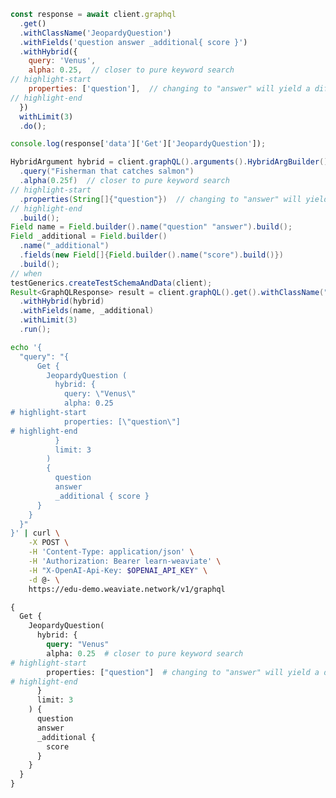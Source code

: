 <!-- Imported from /docs/weaviate/api/graphql/search-operators/#hybrid -->



<Tabs groupId="languages">
<TabItem value="py" label="Python Client v4">
  <FilteredTextBlock
    text={PyCode}
    startMarker="START GraphQLHybridWithPropertiesSpecified"
    endMarker="END GraphQLHybridWithPropertiesSpecified"
    language="py"
  />
</TabItem>
<TabItem value="js" label="JS/TS Client v2">

```js
const response = await client.graphql
  .get()
  .withClassName('JeopardyQuestion')
  .withFields('question answer _additional{ score }')
  .withHybrid({
    query: 'Venus',
    alpha: 0.25,  // closer to pure keyword search
// highlight-start
    properties: ['question'],  // changing to "answer" will yield a different set of results
// highlight-end
  })
  withLimit(3)
  .do();

console.log(response['data']['Get']['JeopardyQuestion']);
```

</TabItem>
<TabItem value="java" label="Java">

```java
HybridArgument hybrid = client.graphQL().arguments().HybridArgBuilder()
  .query("Fisherman that catches salmon")
  .alpha(0.25f)  // closer to pure keyword search
// highlight-start
  .properties(String[]{"question"})  // changing to "answer" will yield a different result set
// highlight-end
  .build();
Field name = Field.builder().name("question" "answer").build();
Field _additional = Field.builder()
  .name("_additional")
  .fields(new Field[]{Field.builder().name("score").build()})
  .build();
// when
testGenerics.createTestSchemaAndData(client);
Result<GraphQLResponse> result = client.graphQL().get().withClassName("JeopardyQuestion")
  .withHybrid(hybrid)
  .withFields(name, _additional)
  .withLimit(3)
  .run();
```

</TabItem>
<TabItem value="curl" label="Curl">

```bash
echo '{
  "query": "{
      Get {
        JeopardyQuestion (
          hybrid: {
            query: \"Venus\"
            alpha: 0.25
# highlight-start
            properties: [\"question\"]
# highlight-end
          }
          limit: 3
        )
        {
          question
          answer
          _additional { score }
      }
    }
  }"
}' | curl \
    -X POST \
    -H 'Content-Type: application/json' \
    -H 'Authorization: Bearer learn-weaviate' \
    -H "X-OpenAI-Api-Key: $OPENAI_API_KEY" \
    -d @- \
    https://edu-demo.weaviate.network/v1/graphql
```

</TabItem>
<TabItem value="graphql" label="GraphQL">

```graphql
{
  Get {
    JeopardyQuestion(
      hybrid: {
        query: "Venus"
        alpha: 0.25  # closer to pure keyword search
# highlight-start
        properties: ["question"]  # changing to "answer" will yield a different result set
# highlight-end
      }
      limit: 3
    ) {
      question
      answer
      _additional {
        score
      }
    }
  }
}
```

</TabItem>
</Tabs>
